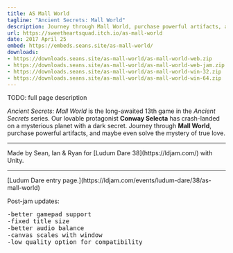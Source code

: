 ```yaml
---
title: AS Mall World
tagline: "Ancient Secrets: Mall World"
description: Journey through Mall World, purchase powerful artifacts, and maybe even solve the mystery of true love.
url: https://sweetheartsquad.itch.io/as-mall-world
date: 2017 April 25
embed: https://embeds.seans.site/as-mall-world/
downloads:
- https://downloads.seans.site/as-mall-world/as-mall-world-web.zip
- https://downloads.seans.site/as-mall-world/as-mall-world-web-jam.zip
- https://downloads.seans.site/as-mall-world/as-mall-world-win-32.zip
- https://downloads.seans.site/as-mall-world/as-mall-world-win-64.zip
---
```


TODO: full page description

<p><em>Ancient Secrets: Mall World</em> is the long-awaited 13th game in the <em>Ancient Secrets</em> series. Our lovable protagonist <strong>Conway Selecta</strong> has crash-landed on a mysterious planet with a dark secret. Journey through <strong>Mall World</strong>, purchase powerful artifacts, and maybe even solve the mystery of true love.</p>

---

<p>Made by Sean, Ian & Ryan for [Ludum Dare 38](https://ldjam.com/) with Unity.</p>

---

<p>[Ludum Dare entry page.](https://ldjam.com/events/ludum-dare/38/as-mall-world)</p>
<p>Post-jam updates:</p>
<pre>-better gamepad support
-fixed title size
-better audio balance
-canvas scales with window
-low quality option for compatibility</pre>
